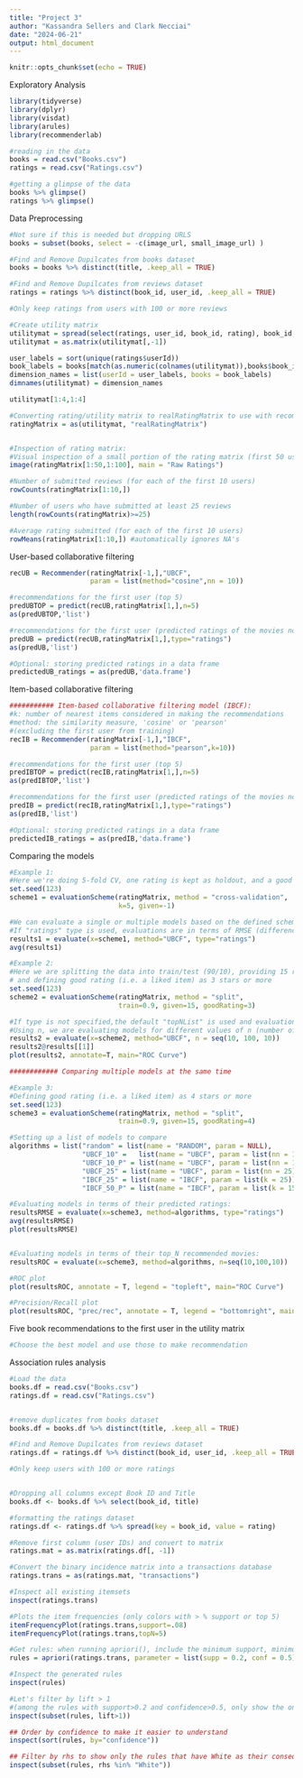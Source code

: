 ```yaml
---
title: "Project 3"
author: "Kassandra Sellers and Clark Necciai"
date: "2024-06-21"
output: html_document
---
```


```r
knitr::opts_chunk$set(echo = TRUE)
```

Exploratory Analysis 

```r
library(tidyverse)
library(dplyr)
library(visdat)
library(arules)
library(recommenderlab)
```

```r
#reading in the data
books = read.csv("Books.csv")
ratings = read.csv("Ratings.csv")
```

```r
#getting a glimpse of the data
books %>% glimpse()
ratings %>% glimpse()
```


Data Preprocessing

```r
#Not sure if this is needed but dropping URLS 
books = subset(books, select = -c(image_url, small_image_url) )
```

```r
#Find and Remove Dupilcates from books dataset 
books = books %>% distinct(title, .keep_all = TRUE)

#Find and Remove Dupilcates from reviews dataset
ratings = ratings %>% distinct(book_id, user_id, .keep_all = TRUE)
```

```r
#Only keep ratings from users with 100 or more reviews

```


```r
#Create utility matrix
utilitymat = spread(select(ratings, user_id, book_id, rating), book_id, rating)
utilitymat = as.matrix(utilitymat[,-1])
```

```r
user_labels = sort(unique(ratings$userId))
book_labels = books[match(as.numeric(colnames(utilitymat)),books$book_id),]$title
dimension_names = list(userId = user_labels, books = book_labels)
dimnames(utilitymat) = dimension_names

utilitymat[1:4,1:4] 
```


```r

#Converting rating/utility matrix to realRatingMatrix to use with recommenderlab functions
ratingMatrix = as(utilitymat, "realRatingMatrix")


#Inspection of rating matrix: 
#Visual inspection of a small portion of the rating matrix (first 50 users, first 100 books)
image(ratingMatrix[1:50,1:100], main = "Raw Ratings")

#Number of submitted reviews (for each of the first 10 users)
rowCounts(ratingMatrix[1:10,])

#Number of users who have submitted at least 25 reviews
length(rowCounts(ratingMatrix)>=25)

#Average rating submitted (for each of the first 10 users)
rowMeans(ratingMatrix[1:10,]) #automatically ignores NA's
```

User-based collaborative filtering

```r
recUB = Recommender(ratingMatrix[-1,],"UBCF",
                    param = list(method="cosine",nn = 10))
```

```r
#recommendations for the first user (top 5)
predUBTOP = predict(recUB,ratingMatrix[1,],n=5)
as(predUBTOP,'list')
```

```r
#recommendations for the first user (predicted ratings of the movies not rated by the user)
predUB = predict(recUB,ratingMatrix[1,],type="ratings")
as(predUB,'list')
```

```r
#Optional: storing predicted ratings in a data frame
predictedUB_ratings = as(predUB,'data.frame') 
```

Item-based collaborative filtering

```r
########### Item-based collaborative filtering model (IBCF):
#k: number of nearest items considered in making the recommendations
#method: the similarity measure, 'cosine' or 'pearson'
#(excluding the first user from training)
recIB = Recommender(ratingMatrix[-1,],"IBCF",
                    param = list(method="pearson",k=10))
```

```r
#recommendations for the first user (top 5)
predIBTOP = predict(recIB,ratingMatrix[1,],n=5)
as(predIBTOP,'list')
```

```r
#recommendations for the first user (predicted ratings of the movies not rated by the user)
predIB = predict(recIB,ratingMatrix[1,],type="ratings")
as(predIB,'list')
```

```r
#Optional: storing predicted ratings in a data frame
predictedIB_ratings = as(predIB,'data.frame') 
```

Comparing the models

```r
#Example 1:
#Here we're doing 5-fold CV, one rating is kept as holdout, and a good rating is 4 stars or more
set.seed(123)
scheme1 = evaluationScheme(ratingMatrix, method = "cross-validation",
                           k=5, given=-1)
```

```r
#We can evaluate a single or multiple models based on the defined scheme
#If "ratings" type is used, evaluations are in terms of RMSE (difference between actual and predicted rating)
results1 = evaluate(x=scheme1, method="UBCF", type="ratings")
avg(results1)
```

```r
#Example 2:
#Here we are splitting the data into train/test (90/10), providing 15 ratings, 
# and defining good rating (i.e. a liked item) as 3 stars or more
set.seed(123)
scheme2 = evaluationScheme(ratingMatrix, method = "split",
                           train=0.9, given=15, goodRating=3)
```

```r
#If type is not specified,the default "topNList" is used and evaluations are based on confusion matrix
#Using n, we are evaluating models for different values of n (number of recommendations)
results2 = evaluate(x=scheme2, method="UBCF", n = seq(10, 100, 10))
results2@results[[1]]
plot(results2, annotate=T, main="ROC Curve")
```

```r
############ Comparing multiple models at the same time

#Example 3:
#Defining good rating (i.e. a liked item) as 4 stars or more
set.seed(123)
scheme3 = evaluationScheme(ratingMatrix, method = "split",
                           train=0.9, given=15, goodRating=4)

#Setting up a list of models to compare
algorithms = list("random" = list(name = "RANDOM", param = NULL),
                  "UBCF_10" =   list(name = "UBCF", param = list(nn = 10)),
                  "UBCF_10_P" = list(name = "UBCF", param = list(nn = 10, method="pearson")),
                  "UBCF_25" = list(name = "UBCF", param = list(nn = 25)),
                  "IBCF_25" = list(name = "IBCF", param = list(k = 25)),
                  "IBCF_50_P" = list(name = "IBCF", param = list(k = 150, method="pearson")))

#Evaluating models in terms of their predicted ratings:
resultsRMSE = evaluate(x=scheme3, method=algorithms, type="ratings")
avg(resultsRMSE)
plot(resultsRMSE)


#Evaluating models in terms of their top_N recommended movies:
resultsROC = evaluate(x=scheme3, method=algorithms, n=seq(10,100,10))

#ROC plot
plot(resultsROC, annotate = T, legend = "topleft", main="ROC Curve")

#Precision/Recall plot
plot(resultsROC, "prec/rec", annotate = T, legend = "bottomright", main="Precision/Recall")
```

Five book recommendations to the first user in the utility matrix
```r
#Choose the best model and use those to make recommendation
```

Association rules analysis

```r
#Load the data
books.df = read.csv("Books.csv")
ratings.df = read.csv("Ratings.csv")


#remove duplicates from books dataset
books.df = books.df %>% distinct(title, .keep_all = TRUE)

#Find and Remove Dupilcates from reviews dataset
ratings.df = ratings.df %>% distinct(book_id, user_id, .keep_all = TRUE)

#Only keep users with 100 or more ratings


#Dropping all columns except Book ID and Title
books.df <- books.df %>% select(book_id, title)

#formatting the ratings dataset
ratings.df <- ratings.df %>% spread(key = book_id, value = rating)

#Remove first column (user IDs) and convert to matrix
ratings.mat = as.matrix(ratings.df[, -1])
```

```r
#Convert the binary incidence matrix into a transactions database
ratings.trans = as(ratings.mat, "transactions")
```

```r
#Inspect all existing itemsets
inspect(ratings.trans)
```

```r
#Plots the item frequencies (only colors with > % support or top 5)
itemFrequencyPlot(ratings.trans,support=.08)
itemFrequencyPlot(ratings.trans,topN=5)
```

```r
#Get rules: when running apriori(), include the minimum support, minimum confidence
rules = apriori(ratings.trans, parameter = list(supp = 0.2, conf = 0.5))
```

```r
#Inspect the generated rules
inspect(rules)
```

```r
#Let's filter by lift > 1 
#(among the rules with support>0.2 and confidence>0.5, only show the ones with lift>1)
inspect(subset(rules, lift>1)) 
```

```r
## Order by confidence to make it easier to understand
inspect(sort(rules, by="confidence")) 
```

```r
## Filter by rhs to show only the rules that have White as their consequent (right hand side)
inspect(subset(rules, rhs %in% "White"))
```

